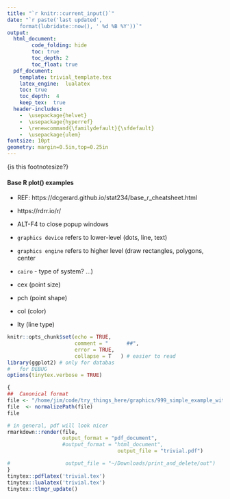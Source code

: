 ```yaml
---
title: "`r knitr::current_input()`"
date: "`r paste('last updated', 
    format(lubridate::now(), ' %d %B %Y'))`"
output:   
  html_document:  
        code_folding: hide
        toc: true 
        toc_depth: 2
        toc_float: true
  pdf_document:   
    template: trivial_template.tex 	
    latex_engine:  lualatex  
    toc: true
    toc_depth:  4   
    keep_tex:  true
  header-includes:  
    -  \usepackage{helvet}  
    -  \usepackage{hyperref}
    -  \renewcommand{\familydefault}{\sfdefault}  
    -  \usepackage{ulem}
fontsize: 10pt   
geometry: margin=0.5in,top=0.25in   
---
```


<!-- 
			NOTE:	 modified template (template:  )

    template:	~/dotfiles/proposed_template.latex

    template:	trivial_template.tex

-->

\footnotesize {is this footnotesize?}


#### Base R plot() examples

-  REF:  https://dcgerard.github.io/stat234/base_r_cheatsheet.html 
-  https://rdrr.io/r/
-  ALT-F4 to close popup windows
-	`graphics device` refers to lower-level (dots, line, text)
-	`graphics engine` refers to higher level (draw rectangles, polygons, center
-	`cairo` - type of system?
	...)

-	cex	(point size)
-	pch (point shape)
- col (color)
- lty (line type)


```r
knitr::opts_chunk$set(echo = TRUE,
                      comment = "      ##",
                      error = TRUE,
                      collapse = T   ) # easier to read
library(ggplot2) # only for databas
#	for DEBUG
options(tinytex.verbose = TRUE)

```

```r
{
##	Canonical format
file <- "/home/jim/code/try_things_here/graphics/999_simple_example_with_trivial_template.Rmd"
file  <- normalizePath(file)
file

# in general, pdf will look nicer
rmarkdown::render(file,
                  output_format = "pdf_document",
                  #output_format = "html_document",
									output_file = "trivial.pdf")

#                  output_file = "~/Downloads/print_and_delete/out")
}
tinytex::pdflatex('trivial.tex')
tinytex::lualatex('trivial.tex')
tinytex::tlmgr_update()

```
